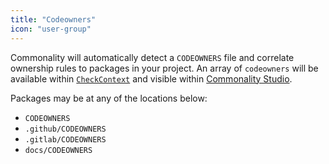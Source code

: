 ```yaml
---
title: "Codeowners"
icon: "user-group"
---
```


Commonality will automatically detect a `CODEOWNERS` file and correlate ownership rules to packages in your project.
An array of `codeowners` will be available within [`CheckContext`](/docs/api/checks#checkcontext) and visible within [Commonality Studio]().

Packages may be at any of the locations below:

- `CODEOWNERS`
- `.github/CODEOWNERS`
- `.gitlab/CODEOWNERS`
- `docs/CODEOWNERS`
